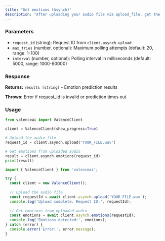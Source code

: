 ```yaml
---
title: "Get emotions (Asynch)"
description: "After uploading your audio file via upload_file, get the results of your file's emotion classification."
---
```


### Parameters

- `request_id` (string): Request ID from `client.asynch.upload`
- `max_tries` (number, optional): Maximum polling attempts (default: 20, range: 1-100)
- `interval` (number, optional): Polling interval in milliseconds (default: 5000, range: 1000-60000)

### Response

**Returns:** `results [string]` - Emotion prediction results

**Throws:** Error if request_id is invalid or prediction times out

### Usage

<CodeGroup>

```python Python
from valenceai import ValenceClient

client = ValenceClient(show_progress=True)

# Upload the audio file
request_id = client.asynch.upload("YOUR_FILE.wav")

# Get emotions from uploaded audio
result = client.asynch.emotions(request_id)
print(result)
```


```javascript Javascript
import { ValenceClient } from 'valenceai';

try {
  const client = new ValenceClient();
  
  // Upload the audio file
  const requestId = await client.asynch.upload('YOUR_FILE.wav');
  console.log('Upload complete. Request ID:', requestId);
  
  // Get emotions from uploaded audio
  const emotions = await client.asynch.emotions(requestId);
  console.log('Emotions detected:', emotions);
} catch (error) {
  console.error('Error:', error.message);
}
```

</CodeGroup>